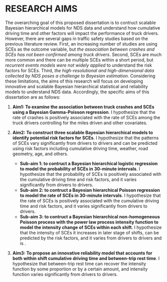 RESEARCH AIMS
=============

<!--
Describes the research problems to be addressed and why these are important issues.
-->

The overarching goal of this proposed dissertation is to contruct scalable Bayesian hierarchical models for NDS data and understand how cumulative driving time and other factors will impact the performance of truck drivers. However, there are several gaps in traffic safety studies based on the previous literature review. First, an increasing number of studies are using SCEs as the outcome variable, but *the association between crashes and SCEs has not been confirmed among truck drivers*. Second, SCEs are much more common and there can be multiple SCEs within a short period, but *recurrent events models were not widely applied* to understand the risk factors for SCEs. Third, *the high-resolutional and high-dimensional data collected by NDS poses a challenge to Bayesian estimation*. Considering these limitations, the aims of this research will focus on developing innovative and scalable Bayesian hierarchical statistical and reliability models to understand NDS data. Accordingly, the specific aims of this dissertation are as follows:

1. **Aim1: To examine the association between truck crashes and SCEs using a Bayesian Gamma-Poisson regression**. I hypothesize that the rate of crashes is positively associated with the rate of SCEs among the truck drivers controlling for the miles driven and other covariates.

2. **Aim2: To construct three scalable Bayesian hierarchical models to identify  potential risk factors for SCEs**. I hypothesize that the patterns of SCEs vary significantly from drivers to drivers and can be predicted using risk factors including cumulative driving time, weather, road geometry, age, and others.
    + **Sub-aim 1: to contruct a Bayesian hierarchical logistic regression to model the probability of SCEs in 30-minute intervals**. I hypothesize that the probability of SCEs is positively associated with the cumulative driving time and risk factors, and it varies significantly from drivers to drivers.
    + **Sub-aim 2: to contruct a Bayesian hierarchical Poisson regression to model the rate of SCEs in 30-minute intervals**. I hypothesize that the rate of SCEs is positively associated with the cumulative driving time and risk factors, and it varies significantly from drivers to drivers.
    + **Sub-aim 3: to contruct a Bayesian hierarchical non-homogeneous Poisson process with the power law process intensity function to model the intensity change of SCEs within each shift**. I hypothesize that the intensity of SCEs it increases in later stage of shifts, can be predicted by the risk factors, and it varies from drivers to drivers and is .

3. **Aim3: To propose an innovative reliability model that accounts for both within shift cumulative driving time and between-trip rest time**. I hypothesize that between-trip rest time can recover the intensity function by some proportion or by a certain amount, and intensity function varies significantly from drivers to drivers.


<!--
- A focus on crashes instead of precursors of crashes
- A focus on road segments rather than drivers
- A focus on case-control comparison given the rareness of truck crashes rather than rates
- A focus on small-scale data
-->